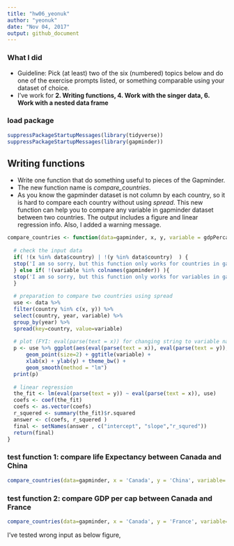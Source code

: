 ```yaml
---
title: "hw06_yeonuk"
author: "yeonuk"
date: "Nov 04, 2017"
output: github_document
---
```


### What I did
- Guideline: Pick (at least) two of the six (numbered) topics below and do one of the exercise prompts listed, or something comparable using your dataset of choice.
- I've work for **2. Writing functions, 4. Work with the singer data, 6. Work with a nested data frame**

### load package 
```r
suppressPackageStartupMessages(library(tidyverse)) 
suppressPackageStartupMessages(library(gapminder))

```

## Writing functions

- Write one function that do something useful to pieces of the Gapminder.
- The new function name is *compare_countries*.
- As you know the gapminder dataset is not column by each country, so it is hard to compare each country without using *spread*. This new function can help you to compare any variable in gapminder dataset between two countries. The output includes a figure and linear regression info. Also, I added a warning message.

```r

compare_countries <- function(data=gapminder, x, y, variable = gdpPercap){
  
  # check the input data
  if( !(x %in% data$country) | !(y %in% data$country)  ) {
  stop('I am so sorry, but this function only works for countries in gapminder!\n')
  } else if( !(variable %in% colnames(gapminder)) ){
  stop('I am so sorry, but this function only works for variables in gapminder!\n')  
  }
  
  # preparation to compare two countries using spread 
  use <- data %>%
  filter(country %in% c(x, y)) %>%
  select(country, year, variable) %>% 
  group_by(year) %>% 
  spread(key=country, value=variable)
  
  # plot (FYI: eval(parse(text = x)) for changing string to variable name)
  p <- use %>% ggplot(aes(eval(parse(text = x)), eval(parse(text = y)), colour = year)) + 
      geom_point(size=2) + ggtitle(variable) + 
      xlab(x) + ylab(y) + theme_bw() +
      geom_smooth(method = "lm")
  print(p)
  
  # linear regression
  the_fit <- lm(eval(parse(text = y)) ~ eval(parse(text = x)), use)
  coefs <- coef(the_fit)
  coefs <- as.vector(coefs)
  r_squered <- summary(the_fit)$r.squared
  answer <- c(coefs, r_squered )
  final <- setNames(answer , c("intercept", "slope","r_squred"))
  return(final)
}

```



### test function 1: compare life Expectancy between Canada and China
```r
compare_countries(data=gapminder, x = 'Canada', y = 'China', variable='lifeExp')

```


### test function 2: compare GDP per cap between Canada and France
```r
compare_countries(data=gapminder, x = 'Canada', y = 'France', variable='gdpPercap')

```

I've tested wrong input as below figure,



